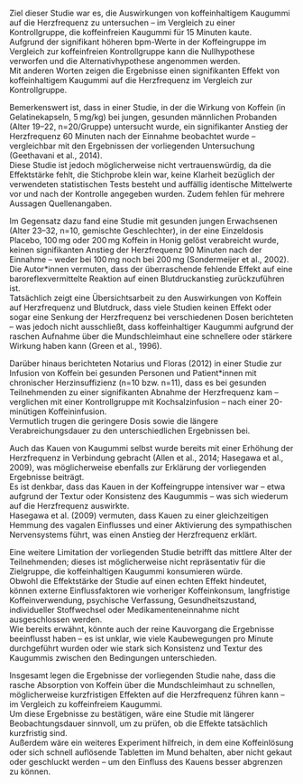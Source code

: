 Ziel dieser Studie war es, die Auswirkungen von koffeinhaltigem Kaugummi auf die Herzfrequenz zu untersuchen – im Vergleich zu einer Kontrollgruppe, die koffeinfreien Kaugummi für 15 Minuten kaute.  
Aufgrund der signifikant höheren bpm-Werte in der Koffeingruppe im Vergleich zur koffeinfreien Kontrollgruppe kann die Nullhypothese verworfen und die Alternativhypothese angenommen werden.  
Mit anderen Worten zeigen die Ergebnisse einen signifikanten Effekt von koffeinhaltigem Kaugummi auf die Herzfrequenz im Vergleich zur Kontrollgruppe.

Bemerkenswert ist, dass in einer Studie, in der die Wirkung von Koffein (in Gelatinekapseln, 5 mg/kg) bei jungen, gesunden männlichen Probanden (Alter 19–22, n=20/Gruppe) untersucht wurde, ein signifikanter Anstieg der Herzfrequenz 60 Minuten nach der Einnahme beobachtet wurde – vergleichbar mit den Ergebnissen der vorliegenden Untersuchung (Geethavani et al., 2014).  
Diese Studie ist jedoch möglicherweise nicht vertrauenswürdig, da die Effektstärke fehlt, die Stichprobe klein war, keine Klarheit bezüglich der verwendeten statistischen Tests besteht und auffällig identische Mittelwerte vor und nach der Kontrolle angegeben wurden. Zudem fehlen für mehrere Aussagen Quellenangaben.

Im Gegensatz dazu fand eine Studie mit gesunden jungen Erwachsenen (Alter 23–32, n=10, gemischte Geschlechter), in der eine Einzeldosis Placebo, 100 mg oder 200 mg Koffein in Honig gelöst verabreicht wurde, keinen signifikanten Anstieg der Herzfrequenz 90 Minuten nach der Einnahme – weder bei 100 mg noch bei 200 mg (Sondermeijer et al., 2002).  
Die Autor\*innen vermuten, dass der überraschende fehlende Effekt auf eine baroreflexvermittelte Reaktion auf einen Blutdruckanstieg zurückzuführen ist.  
Tatsächlich zeigt eine Übersichtsarbeit zu den Auswirkungen von Koffein auf Herzfrequenz und Blutdruck, dass viele Studien keinen Effekt oder sogar eine Senkung der Herzfrequenz bei verschiedenen Dosen berichteten – was jedoch nicht ausschließt, dass koffeinhaltiger Kaugummi aufgrund der raschen Aufnahme über die Mundschleimhaut eine schnellere oder stärkere Wirkung haben kann (Green et al., 1996).

Darüber hinaus berichteten Notarius und Floras (2012) in einer Studie zur Infusion von Koffein bei gesunden Personen und Patient\*innen mit chronischer Herzinsuffizienz (n=10 bzw. n=11), dass es bei gesunden Teilnehmenden zu einer signifikanten Abnahme der Herzfrequenz kam – verglichen mit einer Kontrollgruppe mit Kochsalzinfusion – nach einer 20-minütigen Koffeininfusion.  
Vermutlich trugen die geringere Dosis sowie die längere Verabreichungsdauer zu den unterschiedlichen Ergebnissen bei.

Auch das Kauen von Kaugummi selbst wurde bereits mit einer Erhöhung der Herzfrequenz in Verbindung gebracht (Allen et al., 2014; Hasegawa et al., 2009), was möglicherweise ebenfalls zur Erklärung der vorliegenden Ergebnisse beiträgt.  
Es ist denkbar, dass das Kauen in der Koffeingruppe intensiver war – etwa aufgrund der Textur oder Konsistenz des Kaugummis – was sich wiederum auf die Herzfrequenz auswirkte.  
Hasegawa et al. (2009) vermuten, dass Kauen zu einer gleichzeitigen Hemmung des vagalen Einflusses und einer Aktivierung des sympathischen Nervensystems führt, was einen Anstieg der Herzfrequenz erklärt.

Eine weitere Limitation der vorliegenden Studie betrifft das mittlere Alter der Teilnehmenden; dieses ist möglicherweise nicht repräsentativ für die Zielgruppe, die koffeinhaltigen Kaugummi konsumieren würde.  
Obwohl die Effektstärke der Studie auf einen echten Effekt hindeutet, können externe Einflussfaktoren wie vorheriger Koffeinkonsum, langfristige Koffeinverwendung, psychische Verfassung, Gesundheitszustand, individueller Stoffwechsel oder Medikamenteneinnahme nicht ausgeschlossen werden.  
Wie bereits erwähnt, könnte auch der reine Kauvorgang die Ergebnisse beeinflusst haben – es ist unklar, wie viele Kaubewegungen pro Minute durchgeführt wurden oder wie stark sich Konsistenz und Textur des Kaugummis zwischen den Bedingungen unterschieden.

Insgesamt legen die Ergebnisse der vorliegenden Studie nahe, dass die rasche Absorption von Koffein über die Mundschleimhaut zu schnellen, möglicherweise kurzfristigen Effekten auf die Herzfrequenz führen kann – im Vergleich zu koffeinfreiem Kaugummi.  
Um diese Ergebnisse zu bestätigen, wäre eine Studie mit längerer Beobachtungsdauer sinnvoll, um zu prüfen, ob die Effekte tatsächlich kurzfristig sind.  
Außerdem wäre ein weiteres Experiment hilfreich, in dem eine Koffeinlösung oder sich schnell auflösende Tabletten im Mund behalten, aber nicht gekaut oder geschluckt werden – um den Einfluss des Kauens besser abgrenzen zu können.
